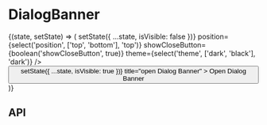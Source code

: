 
<Meta
  title="Components/DialogBanner"
  component={DialogBanner}
  decorators={[withKnobs]}
/>

# DialogBanner

<Preview>
  <Story name="Base component">
    <State initialState={{ isVisible: false }}>
      {(state, setState) => (
        <Fragment>
          <DialogBanner
            cta={{
              text: 'Need assistance?',
              url: '/contact-us/',
            }}
            heading={text('heading', 'Maximum allowed quantity exceeded.')}
            isVisible={state.isVisible}
            message={text(
              'message',
              'Our apologies, You have exceeded the maximum allowed quantity of this item.',
            )}
            onClose={() => setState({ ...state, isVisible: false })}
            position={select('position', ['top', 'bottom'], 'top')}
            showCloseButton={boolean('showCloseButton', true)}
            theme={select('theme', ['dark', 'black'], 'dark')}
          />
          <Button
            onClick={() => setState({ ...state, isVisible: true })}
            title="open Dialog Banner"
          >
            Open Dialog Banner
          </Button>
        </Fragment>
      )}
    </State>
  </Story>
</Preview>

## API

<Props of={DialogBanner} />
